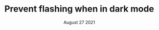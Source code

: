 ---
title: Prevent flashing when in dark mode
published: false
date: "August 27 2021"
description: The tech used in my blog
tags: gsoc, open-source
---